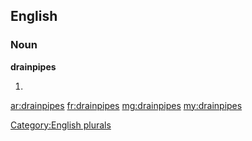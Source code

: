 ==English==

===Noun===
'''drainpipes'''

# {{plural of|drainpipe}}

[[Category:English plurals]]

[[ar:drainpipes]]
[[fr:drainpipes]]
[[mg:drainpipes]]
[[my:drainpipes]]